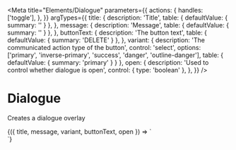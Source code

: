 
<Meta
  title="Elements/Dialogue"
  parameters={{
    actions: {
      handles: ['toggle'],
    },
  }}
  argTypes={{
    title: {
      description: 'Title',
      table: { defaultValue: { summary: '' } },
    },
    message: {
      description: 'Message',
      table: { defaultValue: { summary: '' } },
    },
    buttonText: {
      description: 'The button text',
      table: { defaultValue: { summary: 'DELETE' } },
    },
    variant: {
      description: 'The communicated action type of the button',
      control: 'select',
      options: ['primary', 'inverse-primary', 'success', 'danger', 'outline-danger'],
      table: { defaultValue: { summary: 'primary' } }
    },
    open: {
      description: 'Used to control whether dialogue is open',
      control: { type: 'boolean' },
    },
  }}
/>

# Dialogue

Creates a dialogue overlay

<Canvas>
  <Story
    name='Delete'
    args={{
      title: 'Delete example.',
      message: 'Are you sure you want to delete this?',
      buttonText: 'DELETE',
      variant: 'danger',
      open: true,
    }}
  >
    {({ title, message, variant, buttonText, open }) => `
      <div class="h-64">
        <v-dialogue
          ${open ? "open" : ""}
          title='${title}'
          message='${message}'
        >
          <v-button
            class='ml-4'
            variant='${variant}'
            label='${buttonText}'
          />
        </v-dialogue>
      </div>
    `}
  </Story>
</Canvas>
